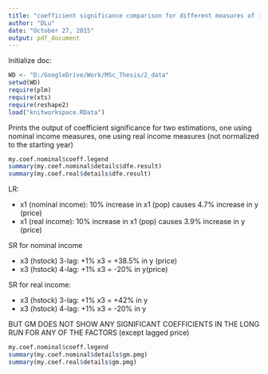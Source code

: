 ```yaml
---
title: "coefficient significance comparison for different measures of income"
author: "DLu"
date: "October 27, 2015"
output: pdf_document
---
```

Initialize doc:
```r
WD <- "D:/GoogleDrive/Work/MSc_Thesis/2_data"
setwd(WD)
require(plm)
require(xts)
require(reshape2)
load("knitworkspace.RData")
```

Prints the output of coefficient significance for two estimations, one using
nominal income measures, one using real income measures (not normalized to the
starting year)


\pagebreak
\textbf{FOR DFE MODEL (dynamic fixed effect)}

```r
my.coef.nominal$coeff.legend
summary(my.coef.nominal$details$dfe.result)
summary(my.coef.real$details$dfe.result)
```

\textbf{Significant Coefficients}
\begin{tabular}{p{2cm}|p{5cm}|p{5cm}}
category &
  nominal &
  real\\ \hline
LR coef &
  y, x1, x2 &
  y, x1\\
SR coef & 
  y all lags, x1 all lags, x2 0-lag, x3 3-4 lag, x4 1-4 lag (0 amplitude)&
  y all lags, x1 1-4 lag,   , x3 3-4 lag, x4 3-4 lag (0 amplitude)\\
\end{tabular}

\textbf{dfe.result interpretation}

LR:

 - x1 (nominal income): 10% increase in x1 (pop) causes 4.7% increase in y (price)
 - x1 (real income): 10% increase in x1 (pop) causes 3.9% increase in y (price)

SR for nominal income

 - x3 (hstock) 3-lag: +1% x3 = +38.5% in y (price)
 - x3 (hstock) 4-lag: +1% x3 = -20% in y(price) 

SR for real income:

 - x3 (hstock) 3-lag: +1% x3 = +42% in y
 - x3 (hstock) 4-lag: +1% x3 = -20% in y


BUT GM DOES NOT SHOW ANY SIGNIFICANT COEFFICIENTS IN THE LONG RUN FOR ANY OF THE
FACTORS (except lagged price)

\pagebreak
\textbf{FOR GROUP MEAN ESTIMATOR (GM)}

```r
my.coef.nominal$coeff.legend
summary(my.coef.nominal$details$gm.pmg)
summary(my.coef.real$details$gm.pmg)
```

